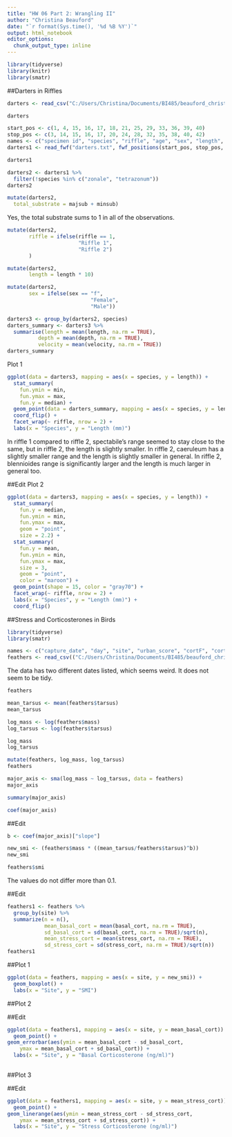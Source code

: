 ```yaml
---
title: "HW 06 Part 2: Wrangling II"
author: "Christina Beauford"
date: "`r format(Sys.time(), '%d %B %Y')`"
output: html_notebook
editor_options: 
  chunk_output_type: inline
---
```


```r
library(tidyverse)
library(knitr)
library(smatr)
```

##Darters in Riffles

```r
darters <- read_csv("C:/Users/Christina/Documents/BI485/beauford_christina/hw06/darters.txt")
```

```r
darters
```
```r
start_pos <- c(1, 4, 15, 16, 17, 18, 21, 25, 29, 33, 36, 39, 40)
stop_pos <- c(3, 14, 15, 16, 17, 20, 24, 28, 32, 35, 38, 40, 42)
names <- c("specimen id", "species", "riffle", "age", "sex", "length", "depth", "velocity", "temperature", "majsub", "minsub", "majtype", "mintype")
darters1 <- read_fwf("darters.txt", fwf_positions(start_pos, stop_pos, col_names = names), skip = 15)
```

```r
darters1
```

```r
darters2 <- darters1 %>%
  filter(!species %in% c("zonale", "tetrazonum"))
darters2
```

```r
mutate(darters2,
  total_substrate = majsub + minsub)
```
Yes, the total substrate sums to 1 in all of the observations.


```r
mutate(darters2,
       riffle = ifelse(riffle == 1, 
                       "Riffle 1", 
                       "Riffle 2")
       )
```

```r
mutate(darters2,
       length = length * 10)
```

```r
mutate(darters2,
       sex = ifelse(sex == "f",
                           "Female",
                           "Male"))
```

```r
darters3 <- group_by(darters2, species)
darters_summary <- darters3 %>%
  summarise(length = mean(length, na.rm = TRUE),
          depth = mean(depth, na.rm = TRUE),
          velocity = mean(velocity, na.rm = TRUE))
darters_summary
```


Plot 1
```r
ggplot(data = darters3, mapping = aes(x = species, y = length)) +
  stat_summary(
    fun.ymin = min,
    fun.ymax = max,
    fun.y = median) +
  geom_point(data = darters_summary, mapping = aes(x = species, y = length), shape = 15)  +
  coord_flip() +
  facet_wrap(~ riffle, nrow = 2) +
  labs(x = "Species", y = "Length (mm)")
```

In riffle 1 compared to riffle 2, spectabile's range seemed to stay close to the same, but in riffle 2, the length is slightly smaller. In riffle 2, caeruleum has a slightly smaller range and the length is slightly smaller in general. In riffle 2, blennioides range is significantly larger and the length is much larger in general too.

##Edit
Plot 2
```r
ggplot(data = darters3, mapping = aes(x = species, y = length)) +
  stat_summary(
    fun.y = median,
    fun.ymin = min,
    fun.ymax = max,
    geom = "point",
    size = 2.2) +
  stat_summary(
    fun.y = mean,
    fun.ymin = min,
    fun.ymax = max,
    size = 3,
    geom = "point",
    color = "maroon") +
  geom_point(shape = 15, color = "gray70") +
  facet_wrap(~ riffle, nrow = 2) +
  labs(x = "Species", y = "Length (mm)") +
  coord_flip()
```

##Stress and Corticosterones in Birds

```r
library(tidyverse)
library(smatr)
```

```r
names <- c("capture_date", "day", "site", "urban_score", "cortF", "cortB", "sex", "smi", "tarsus", "mass", "basal_cort", "stress_cort")
feathers <- read_csv(("C:/Users/Christina/Documents/BI485/beauford_christina/hw06/feathers.csv"), locale = locale(decimal_mark = ","), skip = 1, col_names = names) 

```

The data has two different dates listed, which seems weird. It does not seem to be tidy.

```r
feathers
```

```r
mean_tarsus <- mean(feathers$tarsus)
mean_tarsus
```

```r
log_mass <- log(feathers$mass)
log_tarsus <- log(feathers$tarsus)

log_mass
log_tarsus

mutate(feathers, log_mass, log_tarsus)
feathers
```

```r
major_axis <- sma(log_mass ~ log_tarsus, data = feathers)
major_axis
```
```r
summary(major_axis)
```

```r
coef(major_axis)
```

##Edit
```r
b <- coef(major_axis)["slope"]
```

```r
new_smi <- (feathers$mass * ((mean_tarsus/feathers$tarsus)^b))
new_smi
```
```r
feathers$smi
```
The values do not differ more than 0.1.

##Edit
```r
feathers1 <- feathers %>%
  group_by(site) %>%
  summarize(n = n(),
            mean_basal_cort = mean(basal_cort, na.rm = TRUE),
            sd_basal_cort = sd(basal_cort, na.rm = TRUE)/sqrt(n),
            mean_stress_cort = mean(stress_cort, na.rm = TRUE),
            sd_stress_cort = sd(stress_cort, na.rm = TRUE)/sqrt(n))
feathers1

```

##Plot 1
```r
ggplot(data = feathers, mapping = aes(x = site, y = new_smi)) +
  geom_boxplot() +
  labs(x = "Site", y = "SMI")
```


##Plot 2

##Edit
```r
ggplot(data = feathers1, mapping = aes(x = site, y = mean_basal_cort)) +
  geom_point() +
geom_errorbar(aes(ymin = mean_basal_cort - sd_basal_cort, 
    ymax = mean_basal_cort + sd_basal_cort)) +
  labs(x = "Site", y = "Basal Corticosterone (ng/ml)")
  
```


##Plot 3 

##Edit
```r
ggplot(data = feathers1, mapping = aes(x = site, y = mean_stress_cort)) +
  geom_point() +
geom_linerange(aes(ymin = mean_stress_cort - sd_stress_cort, 
    ymax = mean_stress_cort + sd_stress_cort)) +
  labs(x = "Site", y = "Stress Corticosterone (ng/ml)")
```

